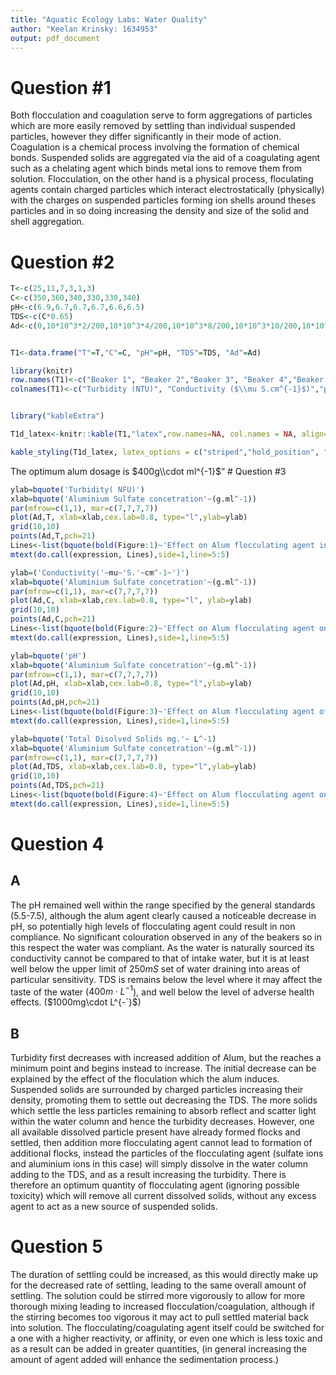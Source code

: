 ```yaml
---
title: "Aquatic Ecology Labs: Water Quality"
author: "Keelan Krinsky: 1634953"
output: pdf_document
---
```


# Question #1
Both flocculation and coagulation serve to form aggregations of particles which are more easily removed by settling than individual suspended particles, however they differ significantly in their mode of action. Coagulation is a chemical process involving the formation of chemical bonds. Suspended solids are aggregated via the aid of a coagulating agent such as a chelating agent which binds metal ions to remove them from solution. Flocculation, on the other hand is a physical process, floculating agents contain charged particles which interact electrostatically (physically) with the charges on suspended particles forming ion shells around theses particles and in so doing increasing the density and size of the solid and shell aggregation. 


# Question #2

```r
T<-c(25,11,7,3,1,3)
C<-c(350,360,340,330,330,340)
pH<-c(6.9,6.7,6.7,6.7,6.6,6.5)
TDS<-c(C*0.65)
Ad<-c(0,10*10^3*2/200,10*10^3*4/200,10*10^3*8/200,10*10^3*10/200,10*10^3*16/200)


T1<-data.frame("T"=T,"C"=C, "pH"=pH, "TDS"=TDS, "Ad"=Ad)

library(knitr)
row.names(T1)<-c("Beaker 1", "Beaker 2","Beaker 3", "Beaker 4","Beaker 5", "Beaker 6")
colnames(T1)<-c("Turbidity (NTU)", "Conductivity ($\\mu S.cm^{-1}$)","pH","Total Disolved Solids ($\\mu g\\cdot ml^{-1}$)", "Aluminium Sulfate dosage $g\\cdot ml^{-1}$")


library("kableExtra")

T1d_latex<-knitr::kable(T1,"latex",row.names=NA, col.names = NA, align="ccccc", caption ="Water Quality Measures taken on samples from Witwaterstrand University main campus, after treatment with Alum flocculating agent", escape = FALSE)

kable_styling(T1d_latex, latex_options = c("striped","hold_position", "bordered", position="center"))

```

The optimum alum dosage is $400g\\cdot ml^{-1}$"
# Question #3

```r
ylab=bquote('Turbidity( NFU)')
xlab=bquote('Aluminium Sulfate concetration'~(g.ml^-1))
par(mfrow=c(1,1), mar=c(7,7,7,7))
plot(Ad,T, xlab=xlab,cex.lab=0.8, type="l",ylab=ylab)
grid(10,10)
points(Ad,T,pch=21)
Lines<-list(bquote(bold(Figure:1)~'Effect on Alum flocculating agent in decreasing water turbidity'))
mtext(do.call(expression, Lines),side=1,line=5:5)
```


```r
ylab=('Conductivity('~mu~'S.'~cm^-1~')')
xlab=bquote('Aluminium Sulfate concetration'~(g.ml^-1))
par(mfrow=c(1,1), mar=c(7,7,7,7))
plot(Ad,C, xlab=xlab,cex.lab=0.8, type="l", ylab=ylab)
grid(10,10)
points(Ad,C,pch=21)
Lines<-list(bquote(bold(Figure:2)~'Effect on Alum flocculating agent on water conductivity'))
mtext(do.call(expression, Lines),side=1,line=5:5)
```

```r
ylab=bquote('pH')
xlab=bquote('Aluminium Sulfate concetration'~(g.ml^-1))
par(mfrow=c(1,1), mar=c(7,7,7,7))
plot(Ad,pH, xlab=xlab,cex.lab=0.8, type="l",ylab=ylab)
grid(10,10)
points(Ad,pH,pch=21)
Lines<-list(bquote(bold(Figure:3)~'Effect on Alum flocculating agent of pH'))
mtext(do.call(expression, Lines),side=1,line=5:5)

```

```r
ylab=bquote('Total Disolved Solids mg.'~ L^-1)
xlab=bquote('Aluminium Sulfate concetration'~(g.ml^-1))
par(mfrow=c(1,1), mar=c(7,7,7,7))
plot(Ad,TDS, xlab=xlab,cex.lab=0.8, type="l",ylab=ylab)
grid(10,10)
points(Ad,TDS,pch=21)
Lines<-list(bquote(bold(Figure:4)~'Effect on Alum flocculating agent on the level of total dissolved solids in the water column'))
mtext(do.call(expression, Lines),side=1,line=5:5)

```


# Question 4

## A
The pH remained well within the range specified by the general standards (5.5-7.5), although the alum agent clearly caused a noticeable decrease in pH, so potentially high levels of flocculating agent could result in non compliance. No significant colouration observed in any of the beakers so in this respect the water was compliant. As the water is naturally sourced its conductivity cannot be compared to that of intake water, but it is at least well below the upper limit of $250mS$ set of water draining into areas of particular sensitivity. TDS is remains below the level where it may affect the taste of the water ($400m \cdot L^{-1}$), and well below the level of adverse health effects. ($1000mg\cdot L^{-`}$)


## B
Turbidity first decreases with increased addition of Alum, but the reaches a minimum point and begins instead to increase. The initial decrease can be explained by the effect of the floculation which the alum induces. Suspended solids are surrounded by charged particles increasing their density, promoting them to settle out decreasing the TDS. The more solids which settle the less particles remaining to absorb reflect and scatter light within the water column and hence the turbidity decreases. However, one all available dissolved particle present have already formed flocks and settled, then addition more flocculating agent cannot lead to formation of additional flocks, instead the particles of the flocculating agent (sulfate ions and aluminium ions in this case) will simply dissolve in the water column adding to the TDS, and as a result increasing the turbidity. There is therefore an optimum quantity of flocculating agent (ignoring possible toxicity) which will remove all current dissolved solids, without any excess agent to act as a new source of suspended solids. 

# Question 5
The duration of settling could be increased, as this would directly make up for the decreased rate of settling, leading to the same overall amount of settling. The solution could be stirred more vigorously to allow for more thorough mixing leading to increased flocculation/coagulation, although if the stirring becomes too vigorous it may act to pull settled material back into solution. The flocculating/coagulating agent itself could be switched for a one with a higher reactivity, or affinity, or even one which is less toxic and as a result can be added in greater quantities, (in general increasing the amount of agent added will enhance the sedimentation process.)
